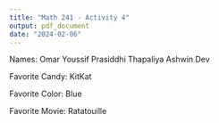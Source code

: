 ```yaml
---
title: "Math 241 - Activity 4"
output: pdf_document
date: "2024-02-06"
---
```


Names: Omar Youssif
Prasiddhi Thapaliya
Ashwin Dev

Favorite Candy: KitKat

Favorite Color: Blue

Favorite Movie: Ratatouille